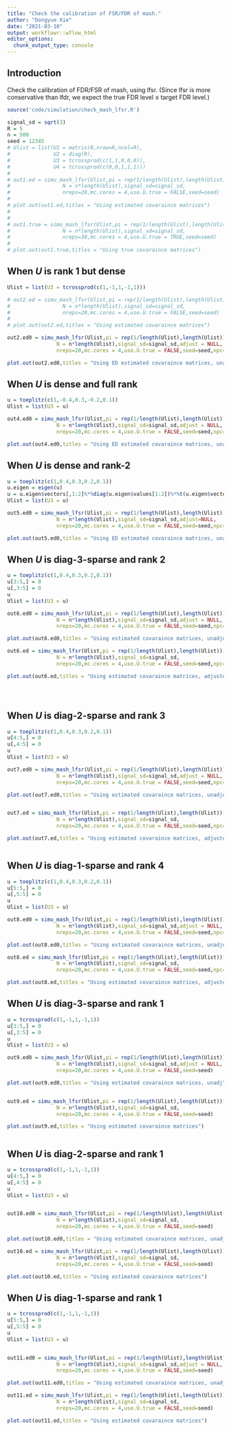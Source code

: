 ```yaml
---
title: "Check the calibration of FSR/FDR of mash."
author: "Dongyue Xie"
date: "2021-03-10"
output: workflowr::wflow_html
editor_options:
  chunk_output_type: console
---
```


## Introduction

Check the calibration of FDR/FSR of mash, using lfsr. (Since lfsr is more conservative than lfdr, we expect the true FDR level $\leq$ target FDR level.)

```r
source('code/simulation/check_mash_lfsr.R')
```



```r
signal_sd = sqrt(3)
R = 5
n = 500
seed = 12345
# Ulist = list(U1 = matrix(0,nrow=R,ncol=R),
#              U2 = diag(R),
#              U3 = tcrossprod(c(1,1,0,0,0)),
#              U4 = tcrossprod(c(0,0,1,1,1)))
# 
# out1.ed = simu_mash_lfsr(Ulist,pi = rep(1/length(Ulist),length(Ulist)),
#                 N = n*length(Ulist),signal_sd=signal_sd,
#                 nreps=20,mc.cores = 4,use.U.true = FALSE,seed=seed)
# 
# plot.out(out1.ed,titles = "Using estimated covaraince matrices")
# 
# 
# out1.true = simu_mash_lfsr(Ulist,pi = rep(1/length(Ulist),length(Ulist)),
#                 N = n*length(Ulist),signal_sd=signal_sd,
#                 nreps=30,mc.cores = 4,use.U.true = TRUE,seed=seed)
# 
# plot.out(out1.true,titles = "Using true covaraince matrices")
```


## When $U$ is rank 1 but dense

```r
Ulist = list(U3 = tcrossprod(c(1,-1,1,-1,1)))

# out2.ed = simu_mash_lfsr(Ulist,pi = rep(1/length(Ulist),length(Ulist)),
#                 N = n*length(Ulist),signal_sd=signal_sd,
#                 nreps=20,mc.cores = 4,use.U.true = FALSE,seed=seed)
# 
# plot.out(out2.ed,titles = "Using estimated covaraince matrices")

out2.ed0 = simu_mash_lfsr(Ulist,pi = rep(1/length(Ulist),length(Ulist)),
                N = n*length(Ulist),signal_sd=signal_sd,adjust = NULL,
                nreps=20,mc.cores = 4,use.U.true = FALSE,seed=seed,npc=2)

plot.out(out2.ed0,titles = "Using ED estimated covaraince matrices, unadjusted")
```

## When $U$ is dense and full rank


```r
u = toeplitz(c(1,-0.4,0.3,-0.2,0.1))
Ulist = list(U3 = u)

out4.ed0 = simu_mash_lfsr(Ulist,pi = rep(1/length(Ulist),length(Ulist)),
                N = n*length(Ulist),signal_sd=signal_sd,adjust = NULL,
                nreps=20,mc.cores = 4,use.U.true = FALSE,seed=seed,npc=2)

plot.out(out4.ed0,titles = "Using ED estimated covaraince matrices, unadjusted")
```

## When $U$ is dense and rank-2

```r
u = toeplitz(c(1,0.4,0.3,0.2,0.1))
u.eigen = eigen(u)
u = u.eigen$vectors[,1:2]%*%diag(u.eigen$values[1:2])%*%t(u.eigen$vectors[,1:2])
Ulist = list(U3 = u)

out5.ed0 = simu_mash_lfsr(Ulist,pi = rep(1/length(Ulist),length(Ulist)),
                N = n*length(Ulist),signal_sd=signal_sd,adjust=NULL,
                nreps=20,mc.cores = 4,use.U.true = FALSE,seed=seed,npc=2)

plot.out(out5.ed0,titles = "Using ED estimated covaraince matrices, unadjusted")
```



## When $U$ is diag-3-sparse and rank 2


```r
u = toeplitz(c(1,0.4,0.3,0.2,0.1))
u[3:5,] = 0
u[,3:5] = 0
u
Ulist = list(U3 = u)

out6.ed0 = simu_mash_lfsr(Ulist,pi = rep(1/length(Ulist),length(Ulist)),
                N = n*length(Ulist),signal_sd=signal_sd,adjust = NULL,
                nreps=20,mc.cores = 4,use.U.true = FALSE,seed=seed,npc=2)

plot.out(out6.ed0,titles = "Using estimated covaraince matrices, unadjusted")

out6.ed = simu_mash_lfsr(Ulist,pi = rep(1/length(Ulist),length(Ulist)),
                N = n*length(Ulist),signal_sd=signal_sd,
                nreps=20,mc.cores = 4,use.U.true = FALSE,seed=seed,npc=2)

plot.out(out6.ed,titles = "Using estimated covaraince matrices, adjusted")





```

## When $U$ is diag-2-sparse and rank 3

```r
u = toeplitz(c(1,0.4,0.3,0.2,0.1))
u[4:5,] = 0
u[,4:5] = 0
u
Ulist = list(U3 = u)

out7.ed0 = simu_mash_lfsr(Ulist,pi = rep(1/length(Ulist),length(Ulist)),
                N = n*length(Ulist),signal_sd=signal_sd,adjust = NULL,
                nreps=20,mc.cores = 4,use.U.true = FALSE,seed=seed,npc=2)

plot.out(out7.ed0,titles = "Using estimated covaraince matrices, unadjusted")


out7.ed = simu_mash_lfsr(Ulist,pi = rep(1/length(Ulist),length(Ulist)),
                N = n*length(Ulist),signal_sd=signal_sd,
                nreps=20,mc.cores = 4,use.U.true = FALSE,seed=seed,npc=2)

plot.out(out7.ed,titles = "Using estimated covaraince matrices, adjusted")



```

## When $U$ is diag-1-sparse and rank 4

```r
u = toeplitz(c(1,0.4,0.3,0.2,0.1))
u[5:5,] = 0
u[,5:5] = 0
u
Ulist = list(U3 = u)

out8.ed0 = simu_mash_lfsr(Ulist,pi = rep(1/length(Ulist),length(Ulist)),
                N = n*length(Ulist),signal_sd=signal_sd,adjust = NULL,
                nreps=20,mc.cores = 4,use.U.true = FALSE,seed=seed,npc=2)

plot.out(out8.ed0,titles = "Using estimated covaraince matrices, unadjusted")

out8.ed = simu_mash_lfsr(Ulist,pi = rep(1/length(Ulist),length(Ulist)),
                N = n*length(Ulist),signal_sd=signal_sd,
                nreps=20,mc.cores = 4,use.U.true = FALSE,seed=seed,npc=2)

plot.out(out8.ed,titles = "Using estimated covaraince matrices, adjusted")

```

## When $U$ is diag-3-sparse and rank 1

```r
u = tcrossprod(c(1,-1,1,-1,1))
u[3:5,] = 0
u[,3:5] = 0
u
Ulist = list(U3 = u)

out9.ed0 = simu_mash_lfsr(Ulist,pi = rep(1/length(Ulist),length(Ulist)),
                N = n*length(Ulist),signal_sd=signal_sd,adjust = NULL,
                nreps=20,mc.cores = 4,use.U.true = FALSE,seed=seed)

plot.out(out9.ed0,titles = "Using estimated covaraince matrices, unadj")


out9.ed = simu_mash_lfsr(Ulist,pi = rep(1/length(Ulist),length(Ulist)),
                N = n*length(Ulist),signal_sd=signal_sd,
                nreps=20,mc.cores = 4,use.U.true = FALSE,seed=seed)

plot.out(out9.ed,titles = "Using estimated covaraince matrices")



```

## When $U$ is diag-2-sparse and rank 1

```r
u = tcrossprod(c(1,-1,1,-1,1))
u[4:5,] = 0
u[,4:5] = 0
u
Ulist = list(U3 = u)


out10.ed0 = simu_mash_lfsr(Ulist,pi = rep(1/length(Ulist),length(Ulist)),
                N = n*length(Ulist),signal_sd=signal_sd,
                nreps=20,mc.cores = 4,use.U.true = FALSE,seed=seed)

plot.out(out10.ed0,titles = "Using estimated covaraince matrices, unadj")

out10.ed = simu_mash_lfsr(Ulist,pi = rep(1/length(Ulist),length(Ulist)),
                N = n*length(Ulist),signal_sd=signal_sd,
                nreps=20,mc.cores = 4,use.U.true = FALSE,seed=seed)

plot.out(out10.ed,titles = "Using estimated covaraince matrices")


```


## When $U$ is diag-1-sparse and rank 1

```r
u = tcrossprod(c(1,-1,1,-1,1))
u[5:5,] = 0
u[,5:5] = 0
u
Ulist = list(U3 = u)


out11.ed0 = simu_mash_lfsr(Ulist,pi = rep(1/length(Ulist),length(Ulist)),
                N = n*length(Ulist),signal_sd=signal_sd,adjust = NULL,
                nreps=20,mc.cores = 4,use.U.true = FALSE,seed=seed)

plot.out(out11.ed0,titles = "Using estimated covaraince matrices, unadj")

out11.ed = simu_mash_lfsr(Ulist,pi = rep(1/length(Ulist),length(Ulist)),
                N = n*length(Ulist),signal_sd=signal_sd,
                nreps=20,mc.cores = 4,use.U.true = FALSE,seed=seed)

plot.out(out11.ed,titles = "Using estimated covaraince matrices")




```
